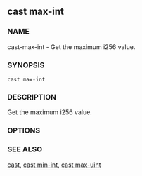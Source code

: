 
## cast max-int

### NAME

cast-max-int - Get the maximum i256 value.

### SYNOPSIS

`cast max-int`

### DESCRIPTION

Get the maximum i256 value.

### OPTIONS

<CommonOptions />

### SEE ALSO

[cast](/reference/cast/cast.mdx), [cast min-int](/reference/cast/cast-min-int.mdx), [cast max-uint](/reference/cast/cast-max-uint.mdx)
